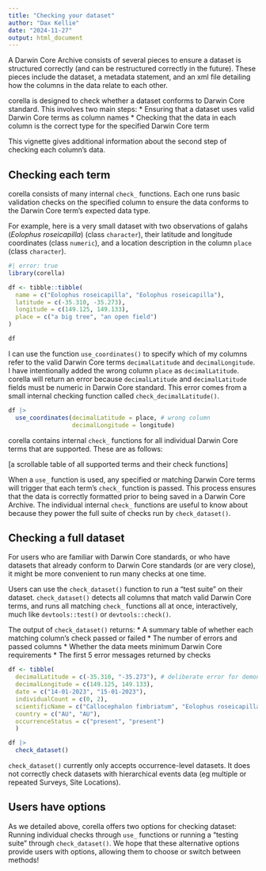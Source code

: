 ```yaml
---
title: "Checking your dataset"
author: "Dax Kellie"
date: "2024-11-27"
output: html_document
---
```


A Darwin Core Archive consists of several pieces to ensure a dataset is structured correctly (and can be restructured correctly in the future). These pieces include the dataset, a metadata statement, and an xml file detailing how the columns in the data relate to each other. 

corella is designed to check whether a dataset conforms to Darwin Core standard. This involves two main steps:
  *  Ensuring that a dataset uses valid Darwin Core terms as column names
  *  Checking that the data in each column is the correct type for the specified Darwin Core term

This vignette gives additional information about the second step of checking each column's data.

## Checking each term

corella consists of many internal `check_` functions. Each one runs basic validation checks on the specified column to ensure the data conforms to the Darwin Core term's expected data type. 

For example, here is a very small dataset with two observations of galahs (*Eolophus roseicapilla*) (class `character`), their latitude and longitude coordinates (class `numeric`), and a location description in the column `place` (class `character`). 

```r
#| error: true
library(corella)

df <- tibble::tibble(
  name = c("Eolophus roseicapilla", "Eolophus roseicapilla"),
  latitude = c(-35.310, -35.273),
  longitude = c(149.125, 149.133),
  place = c("a big tree", "an open field")
)

df
```

I can use the function `use_coordinates()` to specify which of my columns refer to the valid Darwin Core terms `decimalLatitude` and `decimalLongitude`. I have intentionally added the wrong column `place` as `decimalLatitude`. corella will return an error because `decimalLatitude` and `decimalLatitude` fields must be numeric in Darwin Core standard. This error comes from a small internal checking function called `check_decimalLatitude()`.

```r
df |>
  use_coordinates(decimalLatitude = place, # wrong column
                  decimalLongitude = longitude)
```

corella contains internal `check_` functions for all individual Darwin Core terms that are supported. These are as follows:

[a scrollable table of all supported terms and their check functions]

When a `use_` function is used, any specified or matching Darwin Core terms will trigger that each term's `check_` function is passed. This process ensures that the data is correctly formatted prior to being saved in a Darwin Core Archive. The individual internal `check_` functions are useful to know about because they power the full suite of checks run by `check_dataset()`.

## Checking a full dataset

For users who are familiar with Darwin Core standards, or who have datasets that already conform to Darwin Core standards (or are very close), it might be more convenient to run many checks at one time. 

Users can use the `check_dataset()` function to run a "test suite" on their dataset. `check_dataset()` detects all columns that match valid Darwin Core terms, and runs all matching `check_` functions all at once, interactively, much like `devtools::test()` or `devtools::check()`. 

The output of `check_dataset()` returns: 
  *  A summary table of whether each matching column's check passed or failed
  *  The number of errors and passed columns
  *  Whether the data meets minimum Darwin Core requirements
  *  The first 5 error messages returned by checks
  
```r
df <- tibble(
  decimalLatitude = c(-35.310, "-35.273"), # deliberate error for demonstration purposes
  decimalLongitude = c(149.125, 149.133),
  date = c("14-01-2023", "15-01-2023"),
  individualCount = c(0, 2),
  scientificName = c("Callocephalon fimbriatum", "Eolophus roseicapilla"),
  country = c("AU", "AU"),
  occurrenceStatus = c("present", "present")
  )

df |>
  check_dataset()
```

`check_dataset()` currently only accepts occurrence-level datasets. It does not correctly check datasets with hierarchical events data (eg multiple or repeated Surveys, Site Locations).

## Users have options

As we detailed above, corella offers two options for checking dataset: Running individual checks through `use_` functions or running a "testing suite" through `check_dataset()`. We hope that these alternative options provide users with options, allowing them to choose or switch between methods!
